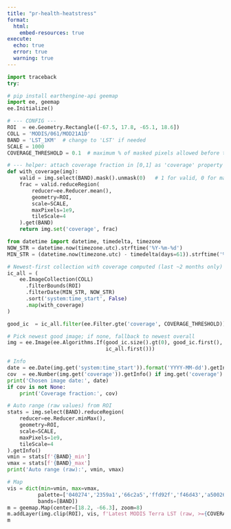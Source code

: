 ```yaml
---
title: "pr-health-heatstress"
format:
  html:
    embed-resources: true
execute:
  echo: true
  error: true
  warning: true
---
```



```python
import traceback
try:

# pip install earthengine-api geemap
import ee, geemap
ee.Initialize()

# --- CONFIG ---
ROI  = ee.Geometry.Rectangle([-67.5, 17.8, -65.1, 18.6])
COLL = 'MODIS/061/MOD21A1D'
BAND = 'LST_1KM'  # change to 'LST' if needed
SCALE = 1000
COVERAGE_THRESHOLD = 0.1  # maximum % of masked pixels allowed before trying older image

# --- helper: attach coverage fraction in [0,1] as 'coverage' property ---
def with_coverage(img):
    valid = img.select(BAND).mask().unmask(0)   # 1 for valid, 0 for masked
    frac = valid.reduceRegion(
        reducer=ee.Reducer.mean(),
        geometry=ROI,
        scale=SCALE,
        maxPixels=1e9,
        tileScale=4
    ).get(BAND)
    return img.set('coverage', frac)

from datetime import datetime, timedelta, timezone
NOW_STR = datetime.now(timezone.utc).strftime('%Y-%m-%d')
MIN_STR = (datetime.now(timezone.utc) - timedelta(days=61)).strftime('%Y-%m-%d')  # ~2 months

# Newest-first collection with coverage computed (last ~2 months only)
ic_all = (
    ee.ImageCollection(COLL)
      .filterBounds(ROI)
      .filterDate(MIN_STR, NOW_STR)
      .sort('system:time_start', False)
      .map(with_coverage)
)

good_ic  = ic_all.filter(ee.Filter.gte('coverage', COVERAGE_THRESHOLD))

# Pick newest good image; if none, fallback to newest overall
img = ee.Image(ee.Algorithms.If(good_ic.size().gt(0), good_ic.first(),
                                ic_all.first()))

# Info
date = ee.Date(img.get('system:time_start')).format('YYYY-MM-dd').getInfo()
cov  = ee.Number(img.get('coverage')).getInfo() if img.get('coverage') else None
print('Chosen image date:', date)
if cov is not None:
    print('Coverage fraction:', cov)

# Auto range (raw values) from ROI
stats = img.select(BAND).reduceRegion(
    reducer=ee.Reducer.minMax(),
    geometry=ROI,
    scale=SCALE,
    maxPixels=1e9,
    tileScale=4
).getInfo()
vmin = stats[f'{BAND}_min']
vmax = stats[f'{BAND}_max']
print('Auto range (raw):', vmin, vmax)

# Map
vis = dict(min=vmin, max=vmax,
          palette=['040274','2359a1','66c2a5','ffd92f','f46d43','a50026'],
          bands=[BAND])
m = geemap.Map(center=[18.2, -66.3], zoom=8)
m.addLayer(img.clip(ROI), vis, f'Latest MODIS Terra LST (raw, >={COVERAGE_THRESHOLD*100}% coverage)')
m
```

